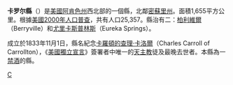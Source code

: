 {{noteTA
|T=zh-hans:卡罗尔县 (阿肯色州); zh-hant:卡洛爾縣 (阿肯色州);
|1=zh-hans:卡罗尔; zh-hant:卡洛爾;
}}

{{Otheruses|卡洛爾縣|subject=美國阿肯色州的一個縣|other=同名的縣}}
<!--[[File:Map_of_Arkansas_highlighting_Carroll_County.svg|250px]]-->
{{Infobox U.S. County|
 |county  = 卡洛爾縣
 |state = 阿肯色州
 |en county  = Carroll County
 |en state = Arkansas
 |seal = 
 |map size = 225
 |founded = 1833年11月1日
 |seat = [[柏利維爾_(阿肯色州)|柏利維爾]]和[[尤里卡斯普林斯|尤里卡斯普林斯]]
 |area = 1,655 [[km²|km²]] (639 [[square_mile|mi²]])
 |area land  = 1,632 km² (630 mi²) 
 |area water = 22 km² (9 mi²)
 |area percentage = 1.34% 
 |census yr = 2000
 |pop = 25,357
 |density = 16
 |web = 
|}}
'''卡罗尔縣'''（{{lang-en|Carroll County}}）是[[美國|美國]][[阿肯色州|阿肯色州]]西北部的一個縣，北鄰[[密蘇里州|密蘇里州]]。面積1,655平方公里。根據[[美國2000年人口普查|美國2000年人口普查]]，共有人口25,357。縣治有二：[[柏利維爾_(阿肯色州)|柏利維爾]]（Berryville）和[[尤里卡斯普林斯|尤里卡斯普林斯]]（Eureka Springs）。

成立於1833年11月1日，縣名紀念[[卡羅頓的查理·卡洛爾|卡羅頓的查理·卡洛爾]]（Charles Carroll of Carrollton），《[[美國獨立宣言|美國獨立宣言]]》簽署者中唯一的[[天主教|天主教]]徒及最晚去世者。本縣為一[[禁酒|禁酒]]的縣。

{{Arkansas-stub}}
{{卡羅爾縣 (阿肯色州)}}
{{Arkansas}}

[[Category:阿肯色州行政区划|C]]